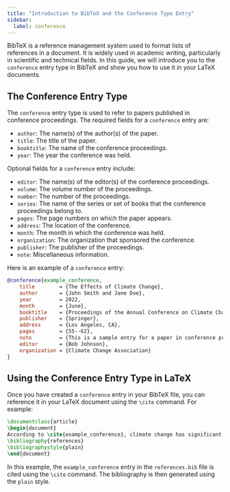```yaml
---
title: "Introduction to BibTeX and the Conference Type Entry"
sidebar:
  label: conference
---
```



BibTeX is a reference management system used to format lists of references in a document. It is widely used in academic writing, particularly in scientific and technical fields. In this guide, we will introduce you to the `conference` entry type in BibTeX and show you how to use it in your LaTeX documents.

<CiteDrive/>

## The Conference Entry Type

The `conference` entry type is used to refer to papers published in conference proceedings. The required fields for a `conference` entry are:

-   `author`: The name(s) of the author(s) of the paper.
-   `title`: The title of the paper.
-   `booktitle`: The name of the conference proceedings.
-   `year`: The year the conference was held.

Optional fields for a `conference` entry include:

-   `editor`: The name(s) of the editor(s) of the conference proceedings.
-   `volume`: The volume number of the proceedings.
-   `number`: The number of the proceedings.
-   `series`: The name of the series or set of books that the conference proceedings belong to.
-   `pages`: The page numbers on which the paper appears.
-   `address`: The location of the conference.
-   `month`: The month in which the conference was held.
-   `organization`: The organization that sponsored the conference.
-   `publisher`: The publisher of the proceedings.
-   `note`: Miscellaneous information.

Here is an example of a `conference` entry:

```bibtex
@conference{example_conference,
	title        = {The Effects of Climate Change},
	author       = {John Smith and Jane Doe},
	year         = 2022,
	month        = {June},
	booktitle    = {Proceedings of the Annual Conference on Climate Change},
	publisher    = {Springer},
	address      = {Los Angeles, CA},
	pages        = {55--62},
	note         = {This is a sample entry for a paper in conference proceedings.},
	editor       = {Bob Johnson},
	organization = {Climate Change Association}
}

```

## Using the Conference Entry Type in LaTeX

Once you have created a `conference` entry in your BibTeX file, you can reference it in your LaTeX document using the `\cite` command. For example:

```latex
\documentclass{article}  
\begin{document}  
According to \cite{example_conference}, climate change has significant effects on the planet.  
\bibliography{references} 
\bibliographystyle{plain}  
\end{document}
```

In this example, the `example_conference` entry in the `references.bib` file is cited using the `\cite` command. The bibliography is then generated using the `plain` style.